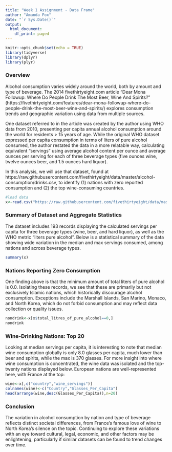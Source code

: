 ```yaml
---
title: "Week 1 Assignment - Data Frame"
author: "Amanda Fox"
date: "`r Sys.Date()`"
output:
  html_document:
    df_print: paged
---
```


```r
knitr::opts_chunk$set(echo = TRUE)
library(tidyverse)
library(dplyr)
library(plyr)

```

### Overview

Alcohol consumption varies widely around the world, both by amount and type of beverage. The 2014 fivethirtyeight.com article "Dear Mona Followup: Where Do People Drink The Most Beer, Wine And Spirits?" (https://fivethirtyeight.com/features/dear-mona-followup-where-do-people-drink-the-most-beer-wine-and-spirits/) explores consumption trends and geographic variation using data from multiple sources.

One dataset referred to in the article was created by the author using WHO data from 2010, presenting per capita annual alcohol consumption around the world for residents > 15 years of age. While the original WHO dataset expressed per capita consumption in terms of liters of pure alcohol consumed, the author restated the data in a more relatable way, calculating equivalent "servings" using average alcohol content per ounce and average ounces per serving for each of three beverage types (five ounces wine, twelve ounces beer, and 1.5 ounces hard liquor).

In this analysis, we will use that dataset, found at https://raw.githubusercontent.com/fivethirtyeight/data/master/alcohol-consumption/drinks.csv, to identify (1) nations with zero reported consumption and (2) the top wine-consuming countries.

```r

#load data
x<-read.csv("https://raw.githubusercontent.com/fivethirtyeight/data/master/alcohol-consumption/drinks.csv")

```

### Summary of Dataset and Aggregate Statistics

The dataset includes 193 records displaying the calculated servings per capita for three beverage types (wine, beer, and hard liquor), as well as the WHO metric "liters pure alcohol". Below is a statistical summary of the data showing wide variation in the median and max servings consumed, among nations and across beverage types. 

```r

summary(x)

```


### Nations Reporting Zero Consumption

One finding above is that the minimum amount of total liters of pure alcohol is 0.0. Isolating these records, we see that these are primarily but not exclusively Islamic nations, which historically discourage alcohol consumption. Exceptions include the Marshall Islands, San Marino, Monaco, and North Korea, which do not forbid consumption and may reflect data collection or quality issues.

```r

nondrink<-x[x$total_litres_of_pure_alcohol==0,]
nondrink
```

### Wine-Drinking Nations: Top 20

Looking at median servings per capita, it is interesting to note that median wine consumption globally is only 8.0 glasses per capita, much lower than beer and spirits, while the max is 370 glasses. 
For more insight into where wine consumption is concentrated, the wine data was isolated and the top-twenty nations displayed below. European nations are well-represented here, with France at the top:

```r
wine<-x[,c("country","wine_servings")]
colnames(wine)<-c("Country","Glasses_Per_Capita")
head(arrange(wine,desc(Glasses_Per_Capita)),n=20)

```

### Conclusion

The variation in alcohol consumption by nation and type of beverage reflects distinct societal differences, from France's famous love of wine to North Korea's silence on the topic. Continuing to explore these variations with an eye toward cultural, legal, economic, and other factors may be enlightening, particularly if similar datasets can be found to trend changes over time.


